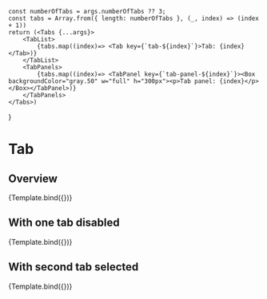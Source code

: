 


<Meta title="Components/Navigation/Tabs" component={Tabs} />

    const numberOfTabs = args.numberOfTabs ?? 3;
    const tabs = Array.from({ length: numberOfTabs }, (_, index) => (index + 1))
    return (<Tabs {...args}>
        <TabList>
            {tabs.map((index)=> <Tab key={`tab-${index}`}>Tab: {index}</Tab>)}
        </TabList>
        <TabPanels>
            {tabs.map((index)=> <TabPanel key={`tab-panel-${index}`}><Box backgroundColor="gray.50" w="full" h="300px"><p>Tab panel: {index}</p></Box></TabPanel>)}
        </TabPanels>
    </Tabs>)

}

# Tab

## Overview

<Canvas>
  <Story
    name="Overview"
    args={{
      isDisabled: false,
      defaultIndex: 0,
      numberOfTabs: 3,
    }}
    argTypes={{
      variant: {
        options: ['spaceBetween', 'spaceAround'],
        control: 'select',
      },
    }}
  >
    {Template.bind({})}
  </Story>
</Canvas>

<ArgsTable story="Overview" />

## With one tab disabled

<Canvas>
  <Story
    name="With one tab disabled"
    args={{
      isDisabled: true,
      defaultIndex: 0,
      numberOfTabs: 3,
    }}
  >
    {Template.bind({})}
  </Story>
</Canvas>

<ArgsTable story="With one tab disabled" />

## With second tab selected

<Canvas>
  <Story
    name="With second tab selected"
    args={{
      isDisabled: false,
      defaultIndex: 1,
      numberOfTabs: 3,
    }}
  >
    {Template.bind({})}
  </Story>
</Canvas>

<ArgsTable story="With second tab selected" />
